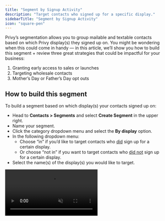 ```yaml
---
title: "Segment by Signup Activity"
description: "Target contacts who signed up for a specific display."
sidebarTitle: "Segment by Signup Activity"
icon: "square-pen"
---
```


Privy’s segmentation allows you to group mailable and textable contacts based on which Privy display(s) they signed up on. You might be wondering when this could come in handy — in this article, we’ll show you how to build this segment \+ review three great strategies that could be impactful for your business:

1. Granting early access to sales or launches
2. Targeting wholesale contacts
3. Mother’s Day or Father’s Day opt outs

## How to build this segment

To build a segment based on which display(s) your contacts signed up on:

- Head to **Contacts > Segments** and select **Create Segment** in the upper right.
- Name your segment.
- Click the category dropdown menu and select the **By display** option.
- In the following dropdown menu:
  - Choose “in” if you’d like to target contacts who <u>did</u> sign up for a certain display.
  - Or choose “not in” if you want to target contacts who <u>did not</u> sign up for a certain display.
- Select the name(s) of the display(s) you would like to target.

<video autoPlay muted loop playsInline className="build-segment-by-display" src="/images/strategy-guides/segment-by-display.mp4" />

Add any additional conditions if needed, and click **Create.**

## Strategies

### Early access to sales or launches

If you’re planning on launching a new product, a new color variation, or you have an exciting sale coming up, you can build anticipation by teasing it via email and linking to a [**Landing Page**](https://help.privy.com/docs/learn/displays/classic-designer/landing-page) for contacts to sign up for early access. See the example from [Wild One](https://wildone.com/) below.

<img height="200" src="/images/strategy-guides/early-access-example.png" />

<Tip>
  This is also an effective strategy when you're trying to grow your SMS list.
</Tip>

As people are signing up, you can build an Early Access segment and send them an exclusive email and/or text message that lets them shop before anyone else can!

### Targeting wholesale contacts

Many businesses will utilize a Privy display, such as a Landing Page, to collect emails of those who are interested in Wholesale content and updates. With Privy’s **by Display** segmentation, you can easily group these contacts together, send them important updates, and/or exclude them from your usual marketing emails. See the example from [Tokyobay](https://tokyobay.com/) below:

<img height="200" src="/images/strategy-guides/wholesale-example.png" />

<Tip>
  If you also track wholesale contacts via Shopify Tags or Privy Tags, don’t forget to add those tags into your segment as well.
  
  Use the "Match Any" logic to ensure that you're including contacts that meet any of the criteria. Here's an example:
  ![](/images/strategy-guides/wholesale-segment-with-tags.png)
</Tip>

### Mother&apos;s Day or Father&apos;s Day Opt outs

Mother’s Day or Father’s Day can be a sensitive time for some people on your list. An increasingly popular strategy is giving your list the opportunity to stay on your email list, but opt out from receiving Mother’s Day or Father’s Day content approaching the holiday.

To achieve this:

- [Create a Landing Page](https://help.privy.com/docs/learn/displays/classic-designer/landing-page) that asks the contact to confirm their email address in order to be excluded from this content.
- Send an email to your list, linking a CTA to the Landing Page.
- Create a segment of anyone who signed up for this Landing Page.
- [Exclude that segment](https://help.privy.com/docs/learn/email-campaigns/segmentation#edit-an-existing-email%E2%80%99s-recipients) from your Mother’s Day or Father’s Day campaigns.

Here's a great example from [Moss & Fawn](https://mossandfawn.com/):

<img height="200" src="/images/strategy-guides/mothers-day-example.png" />

The best part of this strategy is that you can reuse both the Landing Page and the segment year after year, so you can keep a running record of who to proactively exclude around this time of year.